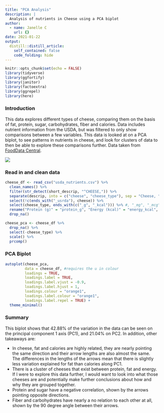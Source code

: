 ```yaml
---
title: "PCA Analysis"
description: |
  Analysis of nutrients in Cheese using a PCA biplot
author:
  - name: Janelle C
    url: {}
date: 2021-01-22
output:
  distill::distill_article:
    self_contained: false
    code_folding: hide
---
```



```r
knitr::opts_chunk$set(echo = FALSE)
library(tidyverse)
library(ggfortify)
library(janitor)
library(factoextra)
library(ggrepel)
library(here)

```
### Introduction

This data explores different types of cheese, comparing them on the basis of fat, protein, sugar, carbohydrates, fiber and calories. Data includes nutrient information from the USDA, but was filtered to only show comparisons between a few variables. This data is looked at on a PCA biplot, to see patterns in nutrients in cheese, and look for clusters of data to then be able to explore these comparisons further. Data taken from [FoodData Central](https://fdc.nal.usda.gov/index.html).

![](Cheese25201.jpg)

### Read in and clean data

```r

cheese_df <- read_csv("usda_nutrients.csv") %>% 
  clean_names() %>% 
  filter(str_detect(short_descrip, "^CHEESE,")) %>% 
  separate(descrip, into = c("cheese", "cheese_type"), sep = "Cheese, ") %>%
  select(!c(ends_with("_usrda"), cheese)) %>% 
  select(cheese_type, ends_with(c("_g", "_kcal"))) %>% #, "_mg", "_mcg"
  rename("Protein (g)" = "protein_g", "Energy (kcal)" = "energy_kcal", "Fat (g)" = "fat_g", "Sugar (g)" = "sugar_g", "Carb (g)" = "carb_g", "Fiber (g)" = "fiber_g") %>% 
  drop_na()

cheese_pca <- cheese_df %>% 
  drop_na() %>%
  select(-cheese_type) %>% 
  scale() %>% 
  prcomp()


```

### PCA Biplot

```r
autoplot(cheese_pca,
         data = cheese_df, #requires the u in colour
         loadings = TRUE,
         loadings.label = TRUE,
         loadings.label.vjust = -0.9,
         loadings.label.hjust = 1,
         loadings.colour = "orange1",
         loadings.label.colour = "orange1",
         loadings.label.repel = TRUE) +
  theme_minimal() 

```

### Summary 

This biplot shows that 42.88% of the variation in the data can be seen on the principal component 1 axis (PC1), and 21.04% on PC2. In addition, other takeaways are:

- In cheese, fat and calories are highly related, they are nearly pointing the same direction and their arrow lengths are also almost the same. The differences in the lengths of the arrows mean that there is slightly less variation explained for fat than calories along PC1.
- There is a cluster of cheeses that exist between protein, fat and energy. If I were to explore this data further, I would want to look into what those cheeses are and potentially make further conclusions about how and why they are grouped together.
- Protein and sugar have a negative correlation, shown by the arrows pointing opposite directions.
- Fiber and carbohydrates have nearly a no relation to each other at all, shown by the 90 degree angle between their arrows.